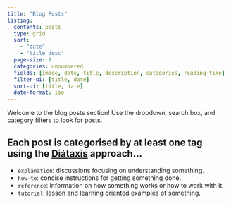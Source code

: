 ```yaml
---
title: "Blog Posts"
listing:
  contents: posts
  type: grid
  sort:
    - "date"
    - "title desc"
  page-size: 9
  categories: unnumbered
  fields: [image, date, title, description, categories, reading-time]
  filter-ui: [title, date]
  sort-ui: [title, date]
  date-format: iso
---
```


Welcome to the blog posts section! Use the dropdown, search box, and category filters to look for posts.

::: {.callout-tip collapse="true" appearance="simple"}

## Each post is categorised by at least one tag using the [Diátaxis][diataxis] approach...

- `explanation`: discussions focusing on understanding something.
- `how-to`: concise instructions for getting something done.
- `reference`: information on how something works or how to work with it. 
- `tutorial`: lesson and learning oriented examples of something.

:::

[diataxis]: https://diataxis.fr